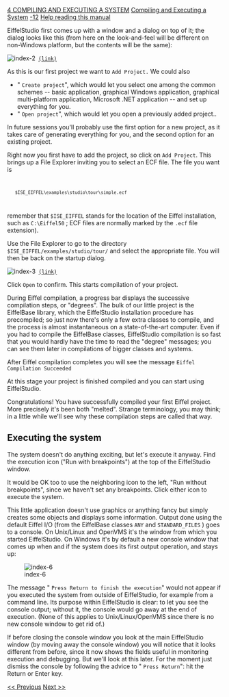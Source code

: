 [[Property:title|4 COMPILING AND EXECUTING A SYSTEM]]
[[Property:link_title|Compiling and Executing a System]]
[[Property:weight|-12]]
[[Help reading the EiffelStudio Guided Tour|Help reading this manual]]  

EiffelStudio first comes up with a window and a dialog on top of it; the dialog looks like this (from here on the look-and-feel will be different on non-Windows platform, but the contents will be the same):
 [[Image:index-2]] [[general/guided_tour/studio/index-2.png|(link)]]  
As this is our first project we want to <code> Add Project. </code> We could also 
* " <code> Create project </code>", which would let you select one among the common schemes -- basic application, graphical Windows application, graphical multi-platform application, Microsoft .NET application -- and set up everything for you. 
* " <code> Open project </code>", which would let you open a previously added project.. 

In future sessions you'll probably use the first option for a new project, as it takes care of generating everything for you, and the second option for an existing project.

Right now you first have to add the project, so click on <code>Add Project</code>. This brings up a File Explorer inviting you to select an ECF file. The file you want is 
<code>
	$ISE_EIFFEL\examples\studio\tour\simple.ecf
</code>

remember that <code> $ISE_EIFFEL </code> stands for the location of the Eiffel installation, such as <code> C:\Eiffel50 </code> ; ECF files are normally marked by the <code> .ecf </code> file extension). 

Use the File Explorer to go to the directory <code> $ISE_EIFFEL/examples/studio/tour/ </code> and select the appropriate file. You will then be back on the startup dialog. 
 [[Image:index-3]] [[general/guided_tour/studio/index-3.png|(link)]]  
Click <code> Open </code> to confirm. This starts compilation of your project. 

During Eiffel compilation, a progress bar displays the successive compilation steps, or "degrees". The bulk of our little project is the EiffelBase library, which the EiffelStudio installation procedure has precompiled; so just now there's only a few extra classes to compile, and the process is almost instantaneous on a state-of-the-art computer. Even if you had to compile the EiffelBase classes, EiffelStudio compilation is so fast that you would hardly have the time to read the "degree" messages; you can see them later in compilations of bigger classes and systems.

{{note| ''On an IBM Thinkpad, Pentium III 850 MHz, 256 MB, running Windows 2000 Professional, Eiffel compilation takes about 9 seconds for the entire Guided Tour system including non-precompiled EiffelBase. '' }}

After Eiffel compilation completes you will see the message
<code>	Eiffel Compilation Succeeded</code>

At this stage your project is finished compiled and you can start using EiffelStudio.

Congratulations! You have successfully compiled your first Eiffel project. More precisely it's been both "melted". Strange terminology, you may think; in a little while we'll see why these compilation steps are called that way.

==Executing the system==

The system doesn't do anything exciting, but let's execute it anyway. Find the execution icon ("Run with breakpoints") at the top of the EiffelStudio window.

It would be OK too to use the neighboring icon to the left, "Run without breakpoints", since we haven't set any breakpoints. Click either icon to execute the system.

This little application doesn't use graphics or anything fancy but simply creates some objects and displays some information. Output done using the default Eiffel I/O (from the EiffelBase classes <code> ANY </code> and <code> STANDARD_FILES </code> ) goes to a console. On Unix/Linux and OpenVMS it's the window from which you started EiffelStudio. On Windows it's by default a new console window that comes up when and if the system does its first output operation, and stays up: 

[[Image:index-6]]

The message " <code> Press Return to finish the execution </code>" would not appear if you executed the system from outside of EiffelStudio, for example from a command line. Its purpose within EiffelStudio is clear: to let you see the console output; without it, the console would go away at the end of execution. (None of this applies to Unix/Linux/OpenVMS since there is no new console window to get rid of.) 

If before closing the console window you look at the main EiffelStudio window (by moving away the console window) you will notice that it looks different from before, since it now shows the fields useful in monitoring execution and debugging. But we'll look at this later. For the moment just dismiss the console by following the advice to " <code> Press Return </code>": hit the Return or Enter key. 

[[2 COPYING THE EXAMPLE FILES|<< Previous]]  [[5 A LOOK AT THE PROJECT DIRECTORY|Next >>]]  




